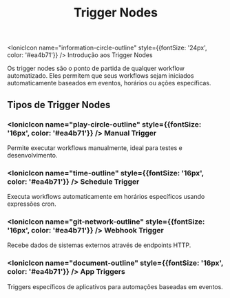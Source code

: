 ﻿---
sidebar_position: 5
title: Trigger Nodes
description: Nodes de trigger e inicialização de workflows
keywords: [SUA_SENHA_BANCO_AQUI, trigger nodes, webhooks, schedule, manual]
---

<IonicIcon name="information-circle-outline" style={{fontSize: '24px', color: '#ea4b71'}} />
Introdução aos Trigger Nodes

Os trigger nodes são o ponto de partida de qualquer workflow automatizado. Eles permitem que seus workflows sejam iniciados automaticamente baseados em eventos, horários ou ações específicas.

## Tipos de Trigger Nodes

### <IonicIcon name="play-circle-outline" style={{fontSize: '16px', color: '#ea4b71'}} /> Manual Trigger

Permite executar workflows manualmente, ideal para testes e desenvolvimento.

### <IonicIcon name="time-outline" style={{fontSize: '16px', color: '#ea4b71'}} /> Schedule Trigger

Executa workflows automaticamente em horários específicos usando expressões cron.

### <IonicIcon name="git-network-outline" style={{fontSize: '16px', color: '#ea4b71'}} /> Webhook Trigger

Recebe dados de sistemas externos através de endpoints HTTP.

### <IonicIcon name="document-outline" style={{fontSize: '16px', color: '#ea4b71'}} /> App Triggers

Triggers específicos de aplicativos para automações baseadas em eventos.

